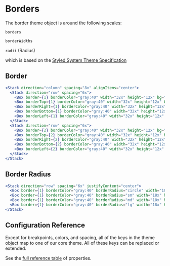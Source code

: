 
# Borders

The border theme object is around the following scales:

`borders`

`borderWidths`

`radii` (Radius)

which is based on the [Styled System Theme Specification](https://styled-system.com/theme-specification)

## Border

<ThemeParser theme="borders" />
<ThemeParser theme="borderWidths" />

```jsx
<Stack direction="column" spacing="8x" alignItems="center">
  <Stack direction="row" spacing="6x">
    <Box border={1} borderColor="gray:40" width="32x" height="12x" bg="gray:80"/>
    <Box borderTop={1} borderColor="gray:40" width="32x" height="12x" bg="gray:80"/>
    <Box borderRight={1} borderColor="gray:40" width="32x" height="12x" bg="gray:80"/>
    <Box borderBottom={1} borderColor="gray:40" width="32x" height="12x" bg="gray:80"/>
    <Box borderLeft={1} borderColor="gray:40" width="32x" height="12x" bg="gray:80"/>
  </Stack>
  <Stack direction="row" spacing="6x">
    <Box border={2} borderColor="gray:40" width="32x" height="12x" bg="gray:80"/>
    <Box borderTop={2} borderColor="gray:40" width="32x" height="12x" bg="gray:80"/>
    <Box borderRight={2} borderColor="gray:40" width="32x" height="12x" bg="gray:80"/>
    <Box borderBottom={2} borderColor="gray:40" width="32x" height="12x" bg="gray:80"/>
    <Box borderLeft={2} borderColor="gray:40" width="32x" height="12x" bg="gray:80"/>
  </Stack>
</Stack>
```

## Border Radius

<ThemeParser theme="radii" />

```jsx
<Stack direction="row" spacing="6x" justifyContent="center">
  <Box border={1} borderColor="gray:40" borderRadius="circle" width="18x" height="18x" bg="gray:80"/>
  <Box border={1} borderColor="gray:40" borderRadius="sm" width="18x" height="18x" bg="gray:80"/>
  <Box border={1} borderColor="gray:40" borderRadius="md" width="18x" height="18x" bg="gray:80"/>
  <Box border={1} borderColor="gray:40" borderRadius="lg" width="18x" height="18x" bg="gray:80"/>
</Stack>
```

## Configuration Reference

Except for breakpoints, colors, and spacing, all of the keys in the theme object
map to one of our core theme. All of these keys can be replaced or
extended.

See the <a href="https://styled-system.com/table" target="_blank">full reference
table</a> of properties.
